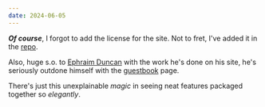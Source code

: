 ```yaml
---
date: 2024-06-05
---
```


**_Of course_**, I forgot to add the license for the site. Not to fret, I've added it in the [repo](https://github.com/asninee/asnine.me).

Also, huge s.o. to [Ephraim Duncan](https://duncan.land) with the work he's done on his site, he's seriously outdone himself with the [guestbook](https://duncan.land/guestbook) page.

There's just this unexplainable _magic_ in seeing neat features packaged together so _elegantly_.

